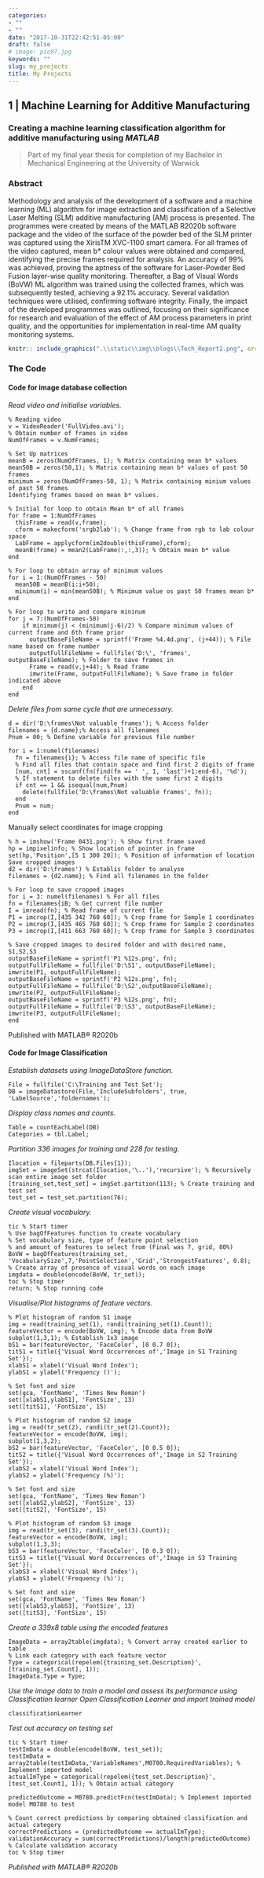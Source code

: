 ```yaml
---
categories:
- ""
- ""
date: "2017-10-31T22:42:51-05:00"
draft: false
# image: pic07.jpg
keywords: ""
slug: my_projects
title: My Projects
---
```


## 1 | Machine Learning for Additive Manufacturing 
### Creating a machine learning classification algorithm for additive manufacturing using *MATLAB*

> Part of my final year thesis for completion of my Bachelor in Mechanical Engineering at the University of Warwick

### Abstract

Methodology and analysis of the development of a software and a machine learning (ML) algorithm for image extraction and classification of a Selective Laser Melting (SLM) additive manufacturing (AM) process is presented. The programmes were created by means of the MATLAB R2020b software package and the video of the surface of the powder bed of the SLM printer was captured using the XirisTM XVC-1100 smart camera. For all frames of the video captured, mean b* colour values were obtained and compared, identifying the precise frames required for analysis. An accuracy of 99% was achieved, proving the aptness of the software for Laser-Powder Bed Fusion layer-wise quality monitoring. Thereafter, a Bag of Visual Words (BoVW) ML algorithm was trained using the collected frames, which was subsequently tested, achieving a 92.1% accuracy. Several validation techniques were utilised, confirming software integrity. Finally, the impact of the developed programmes was outlined, focusing on their significance for research and evaluation of the effect of AM process parameters in print quality, and the opportunities for implementation in real-time AM quality monitoring systems.


```r

knitr:: include_graphics(".\\static\\img\\blogs\\Tech_Report2.png", error = FALSE)

```


### The Code

#### Code for image database collection 

*Read video and initialise variables.*

    % Reading video
    v = VideoReader('FullVideo.avi');
    % Obtain number of frames in video
    NumOfFrames = v.NumFrames;
  
    % Set Up matrices
    meanB = zeros(NumOfFrames, 1); % Matrix containing mean b* values
    mean50B = zeros(50,1); % Matrix containing mean b* values of past 50 frames
    minimum = zeros(NumOfFrames-50, 1); % Matrix containing minium values of past 50 frames
    Identifying frames based on mean b* values.
  
    % Initial for loop to obtain Mean b* of all frames
    for frame = 1:NumOfFrames
      thisFrame = read(v,frame);
      cform = makecform('srgb2lab'); % Change frame from rgb to lab colour space
      LabFrame = applycform(im2double(thisFrame),cform);
      meanB(frame) = mean2(LabFrame(:,:,3)); % Obtain mean b* value
    end

    % For loop to obtain array of minimum values
    for i = 1:(NumOfFrames - 50)
      mean50B = meanB(i:i+50);
      minimum(i) = min(mean50B); % Minimum value os past 50 frames mean b*
    end

    % For loop to write and compare mininum
    for j = 7:(NumOfFrames-50)
        if minimum(j) < (minimum(j-6)/2) % Compare minimum values of current frame and 6th frame prior
          outputBaseFileName = sprintf('Frame %4.4d.png', (j+44)); % File name based on frame number
          outputFullFileName = fullfile('D:\', 'frames', outputBaseFileName); % Folder to save frames in
          Frame = read(v,j+44); % Read frame
          imwrite(Frame, outputFullFileName); % Save frame in folder indicated above
        end
    end

*Delete files from same cycle that are unnecessary.*

    d = dir('D:\frames\Not valuable frames'); % Access folder
    filenames = {d.name};% Access all filenames
    Pnum = 00; % Define variable for previous file number
    
    for i = 1:numel(filenames)
      fn = filenames{i}; % Access file name of specific file
      % Find all files that contain space and find first 2 digits of frame
      [num, cnt] = sscanf(fn(find(fn == ' ', 1, 'last')+1:end-6), '%d');
      % If statement to delete files with the same first 2 digits
      if cnt == 1 && isequal(num,Pnum)
        delete(fullfile('D:\frames\Not valuable frames', fn));
      end
      Pnum = num;
    end

Manually select coordinates for image cropping

    % h = imshow('Frame 0431.png'); % Show first frame saved
    hp = impixelinfo; % Show location of pointer in frame
    set(hp,'Position',[5 1 300 20]); % Position of information of location
    Save cropped images
    d2 = dir('D:\frames') % Establis folder to analyse
    filenames = {d2.name}; % Find all filenames in the folder

    % For loop to save cropped images
    for i = 3: numel(filenames) % For all files
    fn = filenames{iB; % Get current file number
    I = imread(fn); % Read frame of current file
    P1 = imcrop(I,[435 342 760 60]); % Crop frame for Sample 1 coordinates
    P2 = imcrop(I,[435 465 760 60]); % Crop frame for Sample 2 coordinates
    P3 = imcrop(I,[411 663 760 60]); % Crop frame for Sample 3 coordinates

    % Save cropped images to desired folder and with desired name, S1,S2,S3
    outputBaseFileName = sprintf('P1 %12s.png', fn);
    outputFullFileName = fullfile('D:\S1', outputBaseFileName);
    imwrite(P1, outputFullFileName);
    outputBaseFileName = sprintf('P2 %12s.png', fn);
    outputFullFileName = fullfile('D:\S2',outputBaseFileName);
    imwrite(P2, outputFullFileName);
    outputBaseFileName = sprintf('P3 %12s.png', fn);
    outputFullFileName = fullfile('D:\S3', outputBaseFileName);
    imwrite(P3, outputFullFileName);
    end
Published with MATLAB® R2020b

 
#### Code for Image Classification 

*Establish datasets using ImageDataStore function.*

    File = fullfile('C:\Training and Test Set');
    DB = imageDatastore(File,'IncludeSubfolders', true, 'LabelSource','foldernames');
    
*Display class names and counts.*
    
    Table = countEachLabel(DB)
    Categories = tbl.Label;

*Partition 336 images for training and 228 for testing.*

    Ilocation = fileparts(DB.Files{1});
    imgSet = imageSet(strcat(Ilocation,'\..'),'recursive'); % Recursively scan entire image set folder
    [training_set,test_set] = imgSet.partition(113); % Create training and test set
    test_set = test_set.partition(76);
    
*Create visual vocabulary.*
    
    tic % Start timer
    % Use bagOfFeatures function to create vocabulary
    % Set vocabulary size, type of feature point selection
    % and amount of features to select from (Final was 7, grid, 80%)
    BoVW = bagOfFeatures(training_set, 'VocabularySize',7,'PointSelection','Grid','StrongestFeatures', 0.8);
    % Create array of presence of visual words on each image
    imgdata = double(encode(BoVW, tr_set));
    toc % Stop timer
    return; % Stop running code

*Visualise/Plot histograms of feature vectors.*

    % Plot histogram of random S1 image
    img = read(training_set(1), randi(training_set(1).Count));
    featureVector = encode(BoVW, img); % Encode data from BoVW
    subplot(1,3,1); % Establish 1x3 image
    bS1 = bar(featureVector, 'FaceColor', [0 0.7 0]);
    titS1 = title({'Visual Word Occurrences of','Image in S1 Training Set'});
    xlabS1 = xlabel('Visual Word Index');
    ylabS1 = ylabel('Frequency ()');

    % Set font and size
    set(gca, 'FontName', 'Times New Roman')
    set([xlabS1,ylabS1], 'FontSize', 13)
    set([titS1], 'FontSize', 15)
    
    % Plot histogram of random S2 image
    img = read(tr_set(2), randi(tr_set(2).Count));
    featureVector = encode(BoVW, img);
    subplot(1,3,2);
    bS2 = bar(featureVector, 'FaceColor', [0 0.5 0]);
    titS2 = title({'Visual Word Occurrences of','Image in S2 Training Set'});
    xlabS2 = xlabel('Visual Word Index');
    ylabS2 = ylabel('Frequency (%)');
    
    % Set font and size
    set(gca, 'FontName', 'Times New Roman')
    set([xlabS2,ylabS2], 'FontSize', 13)
    set([titS2], 'FontSize', 15)
    
    % Plot histogram of random S3 image
    img = read(tr_set(3), randi(tr_set(3).Count));
    featureVector = encode(BoVW, img);
    subplot(1,3,3);
    bS3 = bar(featureVector, 'FaceColor', [0 0.3 0]);
    titS3 = title({'Visual Word Occurrences of','Image in S3 Training Set'});
    xlabS3 = xlabel('Visual Word Index');
    ylabS3 = ylabel('Frequency (%)');
    
    % Set font and size
    set(gca, 'FontName', 'Times New Roman')
    set([xlabS3,ylabS3], 'FontSize', 13)
    set([titS3], 'FontSize', 15)

*Create a 339x8 table using the encoded features*

    ImageData = array2table(imgdata); % Convert array created earlier to table
    % Link each category with each feature vector
    Type = categorical(repelem({training_set.Description}', [training_set.Count], 1));
    ImageData.Type = Type;

*Use the image data to train a model and assess its performance using Classification learner*
*Open Classification Learner and import trained model*
    
    classificationLearner
    
*Test out accuracy on testing set*

    tic % Start timer
    testImData = double(encode(BoVW, test_set));
    testImData = array2table(testImData,'VariableNames',M0780.RequiredVariables); % Implement imported model
    actualImType = categorical(repelem({test_set.Description}', [test_set.Count], 1)); % Obtain actual category
    
    predictedOutcome = M0780.predictFcn(testImData); % Implement imported model M0780 to test

    % Count correct predictions by comparing obtained classification and actual category
    correctPredictions = (predictedOutcome == actualImType);
    validationAccuracy = sum(correctPredictions)/length(predictedOutcome) % Calculate validation accuracy
    toc % Stop timer
    
*Published with MATLAB® R2020b*


